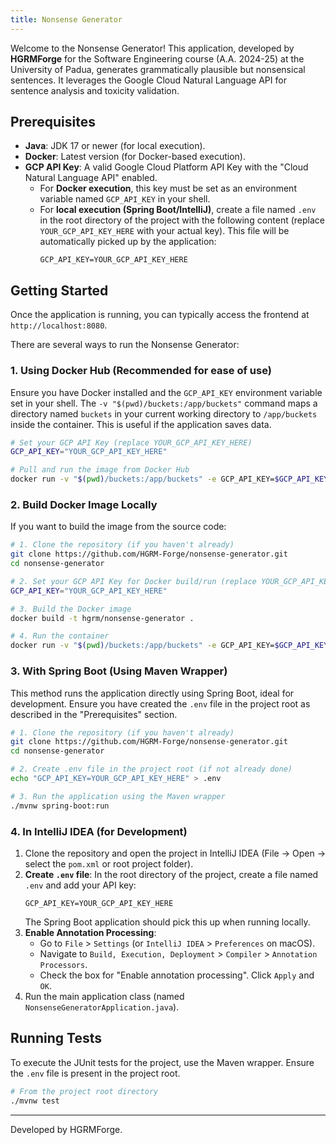 ```yaml
---
title: Nonsense Generator
---
```


Welcome to the Nonsense Generator! This application, developed by **HGRMForge** for the Software Engineering course (A.A. 2024-25) at the University of Padua, generates grammatically plausible but nonsensical sentences. It leverages the Google Cloud Natural Language API for sentence analysis and toxicity validation.

## Prerequisites

-   **Java**: JDK 17 or newer (for local execution).
-   **Docker**: Latest version (for Docker-based execution).
-   **GCP API Key**: A valid Google Cloud Platform API Key with the "Cloud Natural Language API" enabled.
    -   For **Docker execution**, this key must be set as an environment variable named `GCP_API_KEY` in your shell.
    -   For **local execution (Spring Boot/IntelliJ)**, create a file named `.env` in the root directory of the project with the following content (replace `YOUR_GCP_API_KEY_HERE` with your actual key). This file will be automatically picked up by the application:
        ```
        GCP_API_KEY=YOUR_GCP_API_KEY_HERE
        ```

## Getting Started

Once the application is running, you can typically access the frontend at `http://localhost:8080`.

There are several ways to run the Nonsense Generator:

### 1. Using Docker Hub (Recommended for ease of use)

Ensure you have Docker installed and the `GCP_API_KEY` environment variable set in your shell.
The `-v "$(pwd)/buckets:/app/buckets"` command maps a directory named `buckets` in your current working directory to `/app/buckets` inside the container. This is useful if the application saves data.

```bash
# Set your GCP API Key (replace YOUR_GCP_API_KEY_HERE)
GCP_API_KEY="YOUR_GCP_API_KEY_HERE"

# Pull and run the image from Docker Hub
docker run -v "$(pwd)/buckets:/app/buckets" -e GCP_API_KEY=$GCP_API_KEY -p 8080:8080 hgrm/nonsense-generator
```

### 2. Build Docker Image Locally

If you want to build the image from the source code:

```bash
# 1. Clone the repository (if you haven't already)
git clone https://github.com/HGRM-Forge/nonsense-generator.git
cd nonsense-generator

# 2. Set your GCP API Key for Docker build/run (replace YOUR_GCP_API_KEY_HERE)
GCP_API_KEY="YOUR_GCP_API_KEY_HERE"

# 3. Build the Docker image
docker build -t hgrm/nonsense-generator .

# 4. Run the container
docker run -v "$(pwd)/buckets:/app/buckets" -e GCP_API_KEY=$GCP_API_KEY -p 8080:8080 hgrm/nonsense-generator
```

### 3. With Spring Boot (Using Maven Wrapper)

This method runs the application directly using Spring Boot, ideal for development.
Ensure you have created the `.env` file in the project root as described in the "Prerequisites" section.

```bash
# 1. Clone the repository (if you haven't already)
git clone https://github.com/HGRM-Forge/nonsense-generator.git
cd nonsense-generator

# 2. Create .env file in the project root (if not already done)
echo "GCP_API_KEY=YOUR_GCP_API_KEY_HERE" > .env

# 3. Run the application using the Maven wrapper
./mvnw spring-boot:run
```

### 4. In IntelliJ IDEA (for Development)

1.  Clone the repository and open the project in IntelliJ IDEA (File -> Open -> select the `pom.xml` or root project folder).
2.  **Create `.env` file**: In the root directory of the project, create a file named `.env` and add your API key:
    ```
    GCP_API_KEY=YOUR_GCP_API_KEY_HERE
    ```
    The Spring Boot application should pick this up when running locally.
3.  **Enable Annotation Processing**:
    -   Go to `File` > `Settings` (or `IntelliJ IDEA` > `Preferences` on macOS).
    -   Navigate to `Build, Execution, Deployment` > `Compiler` > `Annotation Processors`.
    -   Check the box for "Enable annotation processing". Click `Apply` and `OK`.
4.  Run the main application class (named `NonsenseGeneratorApplication.java`).

## Running Tests

To execute the JUnit tests for the project, use the Maven wrapper. Ensure the `.env` file is present in the project root.

```bash
# From the project root directory
./mvnw test
```

---

Developed by HGRMForge.
